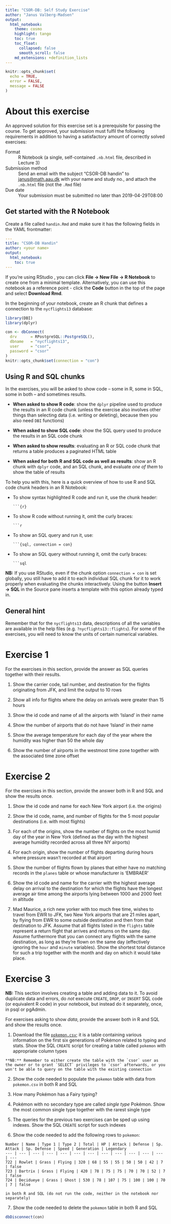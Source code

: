 ```yaml
---
title: "CSOR-DB: Self Study Exercise"
author: "Janus Valberg-Madsen"
output:
  html_notebook:
    theme: cosmo
    highlight: tango
    toc: true
    toc_float:
      collapsed: false
      smooth_scroll: false
    md_extensions: +definition_lists
---
```


```r
knitr::opts_chunk$set(
  echo = TRUE,
  error = FALSE,
  message = FALSE
)
```

# About this exercise

An approved solution for this exercise set is a prerequisite for passing the course.
To get approved, your submission must fulfil the following requirements in addition to having a satisfactory amount of correctly solved exercises:

Format
: R Notebook (a single, self-contained `.nb.html` file, described in Lecture 3)

Submission method
: Send an email with the subject "CSOR-DB handin" to [janus@math.aau.dk](mailto:janus@math.aau.dk) with your name and study no., and attach the `.nb.html` file (not the `.Rmd` file)

Due date
: Your submission must be submitted no later than 2019-04-29T08:00


## Get started with the R Notebook

Create a file called `handin.Rmd` and make sure it has the following fields in the YAML frontmatter:

```yaml
---
title: "CSOR-DB Handin"
author: <your name>
output:
  html_notebook:
    toc: true
---
```

If you're using RStudio , you can click **File → New File → R Notebook** to create one from a minimal template.
Alternatively, you can use this notebook as a reference point - click the **Code** button in the top of the page and select **Download Rmd**.

In the beginning of your notebook, create an R chunk that defines a connection to the `nycflights13` database:

```r
library(DBI)
library(dplyr)

con <- dbConnect(
  drv      = RPostgreSQL::PostgreSQL(),
  dbname   = "nycflights13",
  user     = "csor",
  password = "csor"
)
knitr::opts_chunk$set(connection = "con")
```


## Using R and SQL chunks

In the exercises, you will be asked to show code -- some in R, some in SQL, some in both -- and sometimes results.

  * **When asked to show R code**: show the `dplyr` pipeline used to produce the results in an R code chunk
      (unless the exercise also involves other things than selecting data (i.e. writing or deleting), because then you also need `DBI` functions)

  * **When asked to show SQL code**: show the SQL query used to produce the results in an SQL code chunk
  * **When asked to show results**: evaluating an R or SQL code chunk that returns a table produces a paginated HTML table
  * **When asked for both R and SQL code as well as results**: show an R chunk with `dplyr` code, and an SQL chunk, and evaluate _one of them_ to show the table of results

To help you with this, here is a quick overview of how to use R and SQL code chunk headers in an R Notebook:


  * To show syntax highlighted R code and run it, use the chunk header:

    <pre><code>```{r}
    </code></pre>

  * To show  R code without running it, omit the curly braces:

    <pre><code>```r
    </code></pre>

  * To show an SQL query and run it, use:

    <pre><code>```{sql, connection = con}
    </code></pre>

  * To show an SQL query without running it, omit the curly braces:

    <pre><code>```sql
    </code></pre>

**NB:** If you use RStudio, even if the chunk option `connection = con` is set globally, you still have to add it to each individual SQL chunk for it to work properly when evaluating the chunks interactively.
Using the button **Insert → SQL** in the Source pane inserts a template with this option already typed in.


## General hint

Remember that for the `nycflights13` data, descriptions of all the variables are available in the help files (e.g. `?nycflights13::flights`).
For some of the exercises, you will need to know the units of certain numerical variables.


# Exercise 1

For the exercises in this section, provide the answer as SQL queries together with their results.

  1. Show the carrier code, tail number, and destination for the flights originating from JFK, and limit the output to 10 rows

  2. Show all info for flights where the delay on arrivals were greater than 15 hours

  3. Show the id code and name of all the airports with 'Island' in their name

  4. Show the number of airports that do not have 'Island' in their name

  5. Show the average temperature for each day of the year where the humidity was higher than 50 the whole day

  6. Show the number of airports in the westmost time zone together with the associated time zone offset


# Exercise 2

For the exercises in this section, provide the answer both in R and SQL and show the results once.

  1. Show the id code and name for each New York airport (i.e. the origins)

  2. Show the id code, name, and number of flights for the 5 most popular destinations (i.e. with most flights)

  3. For each of the origins, show the number of flights on the most humid day of the year in New York (defined as the day with the highest average humidity recorded across all three NY airports)

  4. For each origin, show the number of flights departing during hours where pressure wasn't recorded at that airport

  5. Show the number of flights flown by planes that either have no matching records in the `planes` table or whose manufacturer is 'EMBRAER'

  6. Show the id code and name for the carrier with the highest average delay on arrival to the destination for which the flights have the longest average air time among the airports lying between 1000 and 2000 feet in altitude

  7. Mad Maurice, a rich new yorker with too much free time, wishes to travel from EWR to JFK, two New York airports that are 21 miles apart, by flying from EWR to some outside destination and then from that destination to JFK.
  Assume that all flights listed in the `flights` table represent a return flight that arrives and returns on the same day.
  Assume furthermore that you can connect any flights with the same destination, as long as they're flown on the same day (effectively ignoring the `hour` and `minute` variables).
  Show the shortest total distance for such a trip together with the month and day on which it would take place.


# Exercise 3

**NB:** This section involves creating a table and adding data to it.
To avoid duplicate data and errors, do _not_ execute `CREATE`, `DROP`, or `INSERT` SQL code (or equivalent R code) in your notebook, but instead do it separately, once, in psql or pgAdmin.

For exercises asking to show _data_, provide the answer both in R and SQL and show the results once.

  1. Download the file [`pokemon.csv`](pokemon.csv); it is a table containing various information on the first six generations of Pokémon related to typing and stats.
  Show the SQL `CREATE` script for creating a table called `pokemon` with appropriate column types

    **NB:** Remember to either create the table with the `csor` user as the owner or to grant `SELECT` privileges to `csor` afterwards, or you won't be able to query on the table with the existing connection

  2. Show the code needed to populate the `pokemon` table with data from `pokemon.csv` in both R and SQL

  3. How many Pokémon has a Fairy typing?

  4. Pokémon with no secondary type are called _single type_ Pokémon. Show the most common single type together with the rarest single type

  5. The queries for the previous two exercises can be sped up using indexes. Show the SQL `CREATE` script for such indexes

  6. Show the code needed to add the following rows to `pokemon`:

    Number | Name | Type 1 | Type 2 | Total | HP | Attack | Defense | Sp. Attack | Sp. Defense | Speed | Generation | Legendary
    --- | --- | --- | --- | --- | --- | --- | --- | --- | --- | --- | --- | ---
    722 | Rowlet | Grass | Flying | 320 | 68 | 55 | 55 | 50 | 50 | 42 | 7 | false
    723 | Dartrix | Grass | Flying | 420 | 78 | 75 | 75 | 70 | 70 | 52 | 7 | false
    724 | Decidueye | Grass | Ghost | 530 | 78 | 107 | 75 | 100 | 100 | 70 | 7 | false

    in both R and SQL (do not run the code, neither in the notebook nor separately)

  7. Show the code needed to delete the `pokemon` table in both R and SQL


```r
dbDisconnect(con)
```
